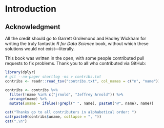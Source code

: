# Introduction

## Acknowledgment

All the credit should go to Garrett Grolemond and Hadley Wickham for writing the truly fantastic *R for Data Science* book, 
without which these solutions would not exist---literally.

This book was written in the open, with some people contributed pull requests to fix problems.
Thank you to all who contributed via GitHub:

```r
library(dplyr)
# git --no-pager shortlog -ns > contribs.txt
contribs <- readr::read_tsv("contribs.txt", col_names = c("n", "name"))

contribs <- contribs %>%
  filter(!name %in% c("jrnold", "Jeffrey Arnold")) %>%
  arrange(name) %>%
  mutate(uname = ifelse(!grepl(" ", name), paste0("@", name), name))

cat("Thanks go to all contributers in alphabetical order: ")
cat(paste0(contribs$uname, collapse = ", "))
cat(".\n")
```
